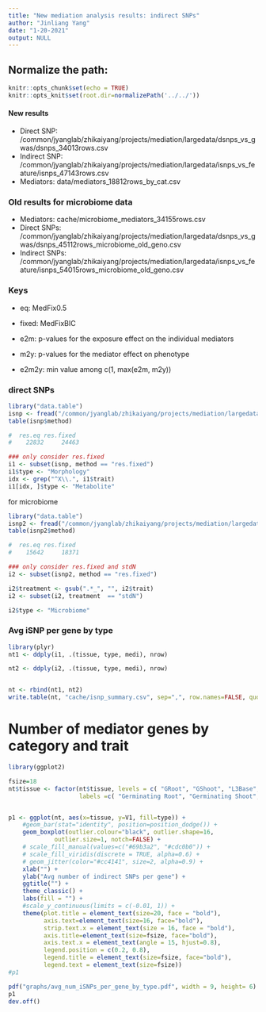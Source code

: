 ```yaml
---
title: "New mediation analysis results: indirect SNPs"
author: "Jinliang Yang"
date: "1-20-2021"
output: NULL
---
```



## Normalize the path:

```r
knitr::opts_chunk$set(echo = TRUE) 
knitr::opts_knit$set(root.dir=normalizePath('../../')) 
```

#### New results

- Direct SNP: /common/jyanglab/zhikaiyang/projects/mediation/largedata/dsnps_vs_gwas/dsnps_34013rows.csv
- Indirect SNP: /common/jyanglab/zhikaiyang/projects/mediation/largedata/isnps_vs_feature/isnps_47143rows.csv
- Mediators: data/mediators_18812rows_by_cat.csv

### Old results for microbiome data

- Mediators: cache/microbiome_mediators_34155rows.csv
- Direct SNPs: /common/jyanglab/zhikaiyang/projects/mediation/largedata/dsnps_vs_gwas/dsnps_45112rows_microbiome_old_geno.csv
- Indirect SNPs: /common/jyanglab/zhikaiyang/projects/mediation/largedata/isnps_vs_feature/isnps_54015rows_microbiome_old_geno.csv

### Keys

- eq: MedFix0.5
- fixed: MedFixBIC

- e2m: p-values for the exposure effect on the individual mediators
- m2y: p-values for the mediator effect on phenotype
- e2m2y: min value among c(1, max(e2m, m2y))

### direct SNPs

```r
library("data.table")
isnp <- fread("/common/jyanglab/zhikaiyang/projects/mediation/largedata/isnps_vs_feature/isnps_47143rows.csv", data.table=FALSE)
table(isnp$method)

#  res.eq res.fixed
#    22832     24463

### only consider res.fixed
i1 <- subset(isnp, method == "res.fixed")
i1$type <- "Morphology"
idx <- grep("^X\\.", i1$trait)
i1[idx, ]$type <- "Metabolite"

```

for microbiome

```r
library("data.table")
isnp2 <- fread("/common/jyanglab/zhikaiyang/projects/mediation/largedata/isnps_vs_feature/isnps_54015rows_microbiome_old_geno.csv", data.table=FALSE)
table(isnp2$method)

#  res.eq res.fixed
#    15642     18371

### only consider res.fixed and stdN
i2 <- subset(isnp2, method == "res.fixed")

i2$treatment <- gsub(".*_", "", i2$trait)
i2 <- subset(i2, treatment  == "stdN")

i2$type <- "Microbiome"

```

### Avg iSNP per gene by type

```r
library(plyr)
nt1 <- ddply(i1, .(tissue, type, medi), nrow)

nt2 <- ddply(i2, .(tissue, type, medi), nrow)


nt <- rbind(nt1, nt2)
write.table(nt, "cache/isnp_summary.csv", sep=",", row.names=FALSE, quote=FALSE)
```

# Number of mediator genes by category and trait

```r
library(ggplot2)

fsize=18
nt$tissue <- factor(nt$tissue, levels = c( "GRoot", "GShoot", "L3Base", "L3Tip", "LMAD", "LMAN","Kern"),
                    labels =c( "Germinating Root", "Germinating Shoot", "Leaf 3 base", "Leaf 3 tip", "Adult leaf during the day", "Adult leaf at night","Kernels after pollination"))


p1 <- ggplot(nt, aes(x=tissue, y=V1, fill=type)) +
    #geom_bar(stat="identity", position=position_dodge()) +
    geom_boxplot(outlier.colour="black", outlier.shape=16, 
             outlier.size=1, notch=FALSE) +
    # scale_fill_manual(values=c("#69b3a2", "#cdc0b0")) +
    # scale_fill_viridis(discrete = TRUE, alpha=0.6) +
    # geom_jitter(color="#cc4141", size=2, alpha=0.9) +
    xlab("") +
    ylab("Avg number of indirect SNPs per gene") +
    ggtitle("") +
    theme_classic() +
    labs(fill = "") +
    #scale_y_continuous(limits = c(-0.01, 1)) +
    theme(plot.title = element_text(size=20, face = "bold"), 
          axis.text=element_text(size=16, face="bold"),
          strip.text.x = element_text(size = 16, face = "bold"),
          axis.title=element_text(size=fsize, face="bold"),
          axis.text.x = element_text(angle = 15, hjust=0.8),
          legend.position = c(0.2, 0.8), 
          legend.title = element_text(size=fsize, face="bold"),
          legend.text = element_text(size=fsize))
#p1

pdf("graphs/avg_num_iSNPs_per_gene_by_type.pdf", width = 9, height= 6)
p1
dev.off()
```








